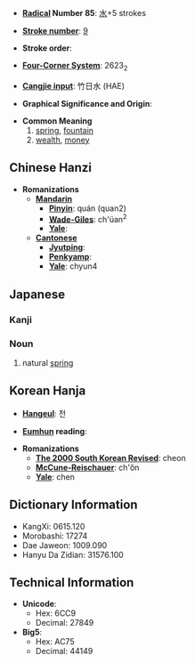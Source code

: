 * '''[[Wiktionary:Chinese radical index| Radical]] Number 85''': [[Wiktionary:Chinese radical index 水|水]]+5 strokes

* '''[[Wiktionary:Chinese total strokes index|Stroke number]]''': [[Wiktionary:Chinese total strokes index 9|9]]

* '''Stroke order''': 

* '''[[Wiktionary:Chinese four corner index|Four-Corner System]]''': 2623<sub>2</sub>

* '''[[Wiktionary:Chinese Cangjie index|Cangjie input]]''': 竹日水 (HAE)

* '''Graphical Significance and Origin''': 

* '''Common Meaning'''
*#[[spring]], [[fountain]]
*# [[wealth]], [[money]]

== Chinese Hanzi ==

* '''Romanizations'''
** '''[[Mandarin]]'''
*** '''[[Pinyin]]''': quán (quan2)
*** '''[[Wade-Giles]]''': ch'üan<sup>2</sup>
*** '''[[Yale]]''': 
** '''[[Cantonese]]'''
*** '''[[Jyutping]]''':
*** '''[[Penkyamp]]''': 
*** '''[[Yale]]''': chyun4

==Japanese==
===Kanji===
{{kanji2|セン (sen)|[[いずみ]] (izumi), [[ぜに]] (zeni)}}
===Noun===
{{janoun|いずみ|izumi}}
# natural [[spring]]

== Korean Hanja ==

* '''[[Hangeul]]''': 천

* '''[[Eumhun]] reading''': 

* '''Romanizations'''
** '''[[The 2000 South Korean Revised Romanization|The 2000 South Korean Revised]]''': cheon
** '''[[McCune-Reischauer]]''': ch'ŏn
** '''[[Yale]]''': chen

== Dictionary Information ==

* KangXi: 0615.120
* Morobashi: 17274
* Dae Jaweon: 1009.090
* Hanyu Da Zidian: 31576.100

== Technical Information ==

* '''Unicode''':
** Hex: 6CC9
** Decimal: 27849
* '''Big5''':
** Hex: AC75
** Decimal: 44149